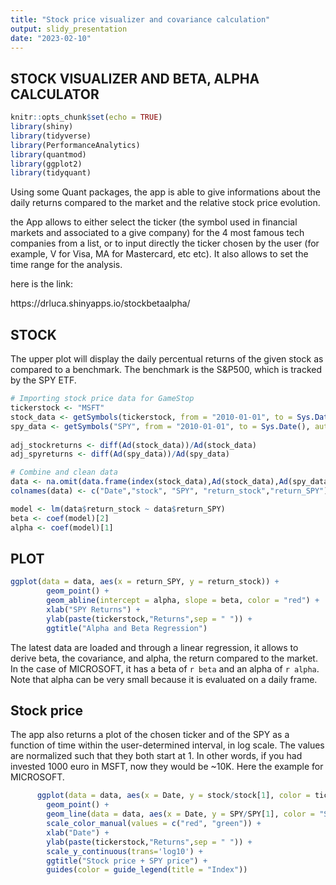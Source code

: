 ```yaml
---
title: "Stock price visualizer and covariance calculation"
output: slidy_presentation
date: "2023-02-10"
---
```


## STOCK VISUALIZER AND BETA, ALPHA CALCULATOR

```r
knitr::opts_chunk$set(echo = TRUE)
library(shiny)
library(tidyverse)
library(PerformanceAnalytics)
library(quantmod)
library(ggplot2)
library(tidyquant)


```


Using some Quant packages, the app is able to give informations about the daily returns compared to the market and the relative stock price evolution.


the App allows to either select the ticker (the symbol used in financial markets and associated to a give company) for the 4 most famous tech companies from a list, or to input directly the ticker chosen by the user (for example, V for Visa, MA for Mastercard, etc etc). It also allows to set the time range for the analysis.


here is the link:

https://drluca.shinyapps.io/stockbetaalpha/


## STOCK

The upper plot will display the daily percentual returns of the given stock as compared to a benchmark. The benchmark is the S&P500, which is tracked by the SPY ETF.


```r
# Importing stock price data for GameStop
tickerstock <- "MSFT"
stock_data <- getSymbols(tickerstock, from = "2010-01-01", to = Sys.Date(), auto.assign = FALSE)
spy_data <- getSymbols("SPY", from = "2010-01-01", to = Sys.Date(), auto.assign = FALSE)
      
adj_stockreturns <- diff(Ad(stock_data))/Ad(stock_data)
adj_spyreturns <- diff(Ad(spy_data))/Ad(spy_data)

# Combine and clean data
data <- na.omit(data.frame(index(stock_data),Ad(stock_data),Ad(spy_data), adj_stockreturns, adj_spyreturns))
colnames(data) <- c("Date","stock", "SPY", "return_stock","return_SPY")

model <- lm(data$return_stock ~ data$return_SPY)
beta <- coef(model)[2]
alpha <- coef(model)[1]

```


## PLOT

```r

ggplot(data = data, aes(x = return_SPY, y = return_stock)) +
        geom_point() +
        geom_abline(intercept = alpha, slope = beta, color = "red") +
        xlab("SPY Returns") +
        ylab(paste(tickerstock,"Returns",sep = " ")) +
        ggtitle("Alpha and Beta Regression")

```
The latest data are loaded and through a linear regression, it allows to derive beta, the covariance, and alpha, the return compared to the market.
In the case of MICROSOFT, it has a beta of `r beta` and an alpha of `r alpha`. Note that alpha can be very small because it is evaluated on a daily frame.

## Stock price

The app also returns a plot of the chosen ticker and of the SPY as a function of time within the user-determined interval, in log scale. The values are normalized such that they both start at 1. In other words, if you had invested 1000 euro in MSFT, now they would be ~10K.
Here the example for MICROSOFT.

```r
      ggplot(data = data, aes(x = Date, y = stock/stock[1], color = tickerstock)) +
        geom_point() +
        geom_line(data = data, aes(x = Date, y = SPY/SPY[1], color = "SPY")) +
        scale_color_manual(values = c("red", "green")) +
        xlab("Date") +
        ylab(paste(tickerstock,"Returns",sep = " ")) +
        scale_y_continuous(trans='log10') +
        ggtitle("Stock price + SPY price") +
        guides(color = guide_legend(title = "Index"))


```




